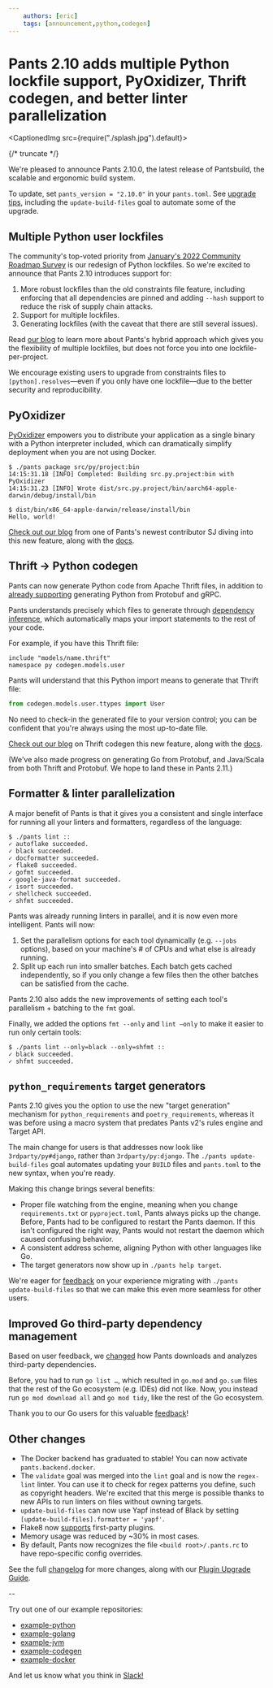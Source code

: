 ```yaml
---
    authors: [eric]
    tags: [announcement,python,codegen]
---
```


# Pants 2.10 adds multiple Python lockfile support, PyOxidizer, Thrift codegen, and better linter parallelization

<CaptionedImg src={require("./splash.jpg").default}></CaptionedImg>

{/* truncate */}

We're pleased to announce Pants 2.10.0, the latest release of Pantsbuild, the scalable and ergonomic build system.

To update, set `pants_version = "2.10.0"` in your `pants.toml`. See [upgrade tips](https://www.pantsbuild.org/docs/upgrade-tips), including the `update-build-files` goal to automate some of the upgrade.

## Multiple Python user lockfiles

The community's top-voted priority from [January's 2022 Community Roadmap Survey](../2022-03-21-the-2022-annual-community-survey-is-a-wrap-and-the-results-are-in/index.mdx) is our redesign of Python lockfiles. So we're excited to announce that Pants 2.10 introduces support for:

1.  More robust lockfiles than the old constraints file feature, including enforcing that all dependencies are pinned and adding `--hash` support to reduce the risk of supply chain attacks.
2.  Support for multiple lockfiles.
3.  Generating lockfiles (with the caveat that there are still several issues).

Read [our blog](../2022-05-25-multiple-lockfiles-python/index.mdx) to learn more about Pants's hybrid approach which gives you the flexibility of multiple lockfiles, but does not force you into one lockfile-per-project.

We encourage existing users to upgrade from constraints files to `[python].resolves`—even if you only have one lockfile—due to the better security and reproducibility.

## PyOxidizer

[PyOxidizer](https://pyoxidizer.readthedocs.io/en/stable/) empowers you to distribute your application as a single binary with a Python interpreter included, which can dramatically simplify deployment when you are not using Docker.

```shell-session
$ ./pants package src/py/project:bin
14:15:31.18 [INFO] Completed: Building src.py.project:bin with PyOxidizer
14:15:31.23 [INFO] Wrote dist/src.py.project/bin/aarch64-apple-darwin/debug/install/bin

$ dist/bin/x86_64-apple-darwin/release/install/bin
Hello, world!
```

[Check out our blog](../2022-02-18-packaging-python-with-the-pyoxidizer-pants-plugin/index.mdx) from one of Pants's newest contributor SJ diving into this new feature, along with the [docs](https://www.pantsbuild.org/docs/pyoxidizer).

## Thrift → Python codegen

Pants can now generate Python code from Apache Thrift files, in addition to [already supporting](https://www.pantsbuild.org/docs/protobuf-python) generating Python from Protobuf and gRPC.

Pants understands precisely which files to generate through [dependency inference](../2020-10-29-dependency-inference/index.mdx), which automatically maps your import statements to the rest of your code.

For example, if you have this Thrift file:

```thrift
include "models/name.thrift"
namespace py codegen.models.user
```

Pants will understand that this Python import means to generate that Thrift file:

```python
from codegen.models.user.ttypes import User
```

No need to check-in the generated file to your version control; you can be confident that you're always using the most up-to-date file.

[Check out our blog](../2022-03-07-thrift-python/index.mdx) on Thrift codegen this new feature, along with the [docs](https://www.pantsbuild.org/v2.10/docs/thrift-python).

(We've also made progress on generating Go from Protobuf, and Java/Scala from both Thrift and Protobuf. We hope to land these in Pants 2.11.)

## Formatter & linter parallelization

A major benefit of Pants is that it gives you a consistent and single interface for running all your linters and formatters, regardless of the language:

```shell-session
$ ./pants lint ::
✓ autoflake succeeded.
✓ black succeeded.
✓ docformatter succeeded.
✓ flake8 succeeded.
✓ gofmt succeeded.
✓ google-java-format succeeded.
✓ isort succeeded.
✓ shellcheck succeeded.
✓ shfmt succeeded.
```

Pants was already running linters in parallel, and it is now even more intelligent. Pants will now:

1.  Set the parallelism options for each tool dynamically (e.g. `--jobs` options), based on your machine's # of CPUs and what else is already running.
2.  Split up each run into smaller batches. Each batch gets cached independently, so if you only change a few files then the other batches can be satisfied from the cache.

Pants 2.10 also adds the new improvements of setting each tool's parallelism + batching to the `fmt` goal.

Finally, we added the options `fmt --only` and `lint –only` to make it easier to run only certain tools:

```shell-session
$ ./pants lint --only=black --only=shfmt ::
✓ black succeeded.
✓ shfmt succeeded.
```

## `python_requirements` target generators

Pants 2.10 gives you the option to use the new "target generation" mechanism for `python_requirements` and `poetry_requirements`, whereas it was before using a macro system that predates Pants v2's rules engine and Target API.

The main change for users is that addresses now look like `3rdparty/py#django`, rather than `3rdparty/py:django`. The `./pants update-build-files` goal automates updating your `BUILD` files and `pants.toml` to the new syntax, when you're ready.

Making this change brings several benefits:

- Proper file watching from the engine, meaning when you change `requirements.txt` or `pyproject.toml`, Pants always picks up the change. Before, Pants had to be configured to restart the Pants daemon. If this isn't configured the right way, Pants would not restart the daemon which caused confusing behavior.
- A consistent address scheme, aligning Python with other languages like Go.
- The target generators now show up in `./pants help target`.

We're eager for [feedback](https://www.pantsbuild.org/docs/getting-help) on your experience migrating with `./pants update-build-files` so that we can make this even more seamless for other users.

## Improved Go third-party dependency management

Based on user feedback, we [changed](https://github.com/pantsbuild/pants/pull/14157) how Pants downloads and analyzes third-party dependencies.

Before, you had to run `go list …`, which resulted in `go.mod` and `go.sum` files that the rest of the Go ecosystem (e.g. IDEs) did not like. Now, you instead run `go mod download all` and `go mod tidy`, like the rest of the Go ecosystem.

Thank you to our Go users for this valuable [feedback](https://www.pantsbuild.org/docs/getting-help)!

## Other changes

- The Docker backend has graduated to stable! You can now activate `pants.backend.docker`.
- The `validate` goal was merged into the `lint` goal and is now the `regex-lint` linter. You can use it to check for regex patterns you define, such as copyright headers. We're excited that this merge is possible thanks to new APIs to run linters on files without owning targets.
- `update-build-files` can now use Yapf instead of Black by setting `[update-build-files].formatter = 'yapf'`.
- Flake8 now [supports](https://www.pantsbuild.org/docs/reference-flake8#advanced-options) first-party plugins.
- Memory usage was reduced by ~30% in most cases.
- By default, Pants now recognizes the file `<build root>/.pants.rc` to have repo-specific config overrides.

See the full [changelog](https://github.com/pantsbuild/pants/blob/release_2.10.0/src/python/pants/notes/2.10.x.md) for more changes, along with our [Plugin Upgrade Guide](https://www.pantsbuild.org/docs/plugin-upgrade-guide).

\-\-

Try out one of our example repositories:

- [example-python](https://github.com/pantsbuild/example-python)
- [example-golang](https://github.com/pantsbuild/example-golang)
- [example-jvm](https://github.com/pantsbuild/example-jvm)
- [example-codegen](https://github.com/pantsbuild/example-codegen)
- [example-docker](https://github.com/pantsbuild/example-docke)

And let us know what you think in [Slack!](https://www.pantsbuild.org/docs/getting-help)
